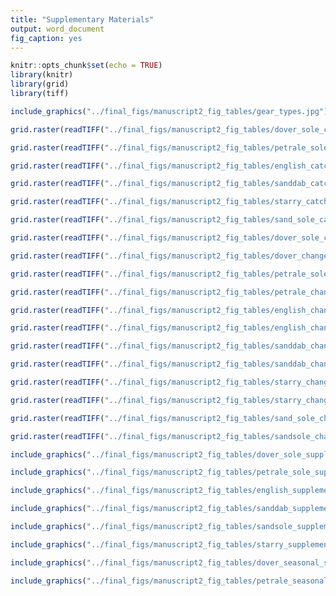 ```yaml
---
title: "Supplementary Materials"
output: word_document
fig_caption: yes
---
```



```r
knitr::opts_chunk$set(echo = TRUE)
library(knitr)
library(grid)
library(tiff)
```


```r
include_graphics("../final_figs/manuscript2_fig_tables/gear_types.jpg")
```

```r
grid.raster(readTIFF("../final_figs/manuscript2_fig_tables/dover_sole_catch.tiff"))
```

```r
grid.raster(readTIFF("../final_figs/manuscript2_fig_tables/petrale_sole_catch.tiff"))
```

```r
grid.raster(readTIFF("../final_figs/manuscript2_fig_tables/english_catch.tiff"))
```

```r
grid.raster(readTIFF("../final_figs/manuscript2_fig_tables/sanddab_catch.tiff"))
```

```r
grid.raster(readTIFF("../final_figs/manuscript2_fig_tables/starry_catch.tiff"))
```

```r
grid.raster(readTIFF("../final_figs/manuscript2_fig_tables/sand_sole_catch.tiff"))
```

```r
grid.raster(readTIFF("../final_figs/manuscript2_fig_tables/dover_sole_change.tiff"))
```

```r
grid.raster(readTIFF("../final_figs/manuscript2_fig_tables/dover_change_survey.tiff"))
```

```r
grid.raster(readTIFF("../final_figs/manuscript2_fig_tables/petrale_sole_change.tiff"))
```

```r
grid.raster(readTIFF("../final_figs/manuscript2_fig_tables/petrale_change_survey.tiff"))
```

```r
grid.raster(readTIFF("../final_figs/manuscript2_fig_tables/english_change.tiff"))
```

```r
grid.raster(readTIFF("../final_figs/manuscript2_fig_tables/english_change_survey.tiff"))
```

```r
grid.raster(readTIFF("../final_figs/manuscript2_fig_tables/sanddab_change.tiff"))
```

```r
grid.raster(readTIFF("../final_figs/manuscript2_fig_tables/sanddab_change_survey.tiff"))
```

```r
grid.raster(readTIFF("../final_figs/manuscript2_fig_tables/starry_change.tiff"))
```

```r
grid.raster(readTIFF("../final_figs/manuscript2_fig_tables/starry_change_survey.tiff"))
```

```r
grid.raster(readTIFF("../final_figs/manuscript2_fig_tables/sand_sole_change.tiff"))
```

```r
grid.raster(readTIFF("../final_figs/manuscript2_fig_tables/sandsole_change_survey.tiff"))
```

```r
include_graphics("../final_figs/manuscript2_fig_tables/dover_sole_supplement.jpeg")
```

```r
include_graphics("../final_figs/manuscript2_fig_tables/petrale_sole_supplement.jpeg")
```

```r
include_graphics("../final_figs/manuscript2_fig_tables/english_supplement.jpeg")
```

```r
include_graphics("../final_figs/manuscript2_fig_tables/sanddab_supplement.jpeg")
```

```r
include_graphics("../final_figs/manuscript2_fig_tables/sandsole_supplement.jpeg")
```

```r
include_graphics("../final_figs/manuscript2_fig_tables/starry_supplement.jpeg")
```

```r
include_graphics("../final_figs/manuscript2_fig_tables/dover_seasonal_supplement.jpeg")
```

```r
include_graphics("../final_figs/manuscript2_fig_tables/petrale_seasonal_supplement.jpeg")
```

